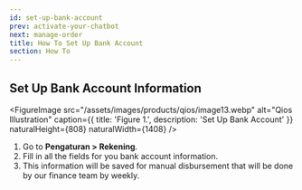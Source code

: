```yaml
---
id: set-up-bank-account
prev: activate-your-chatbot
next: manage-order
title: How To Set Up Bank Account
section: How To
---
```


## Set Up Bank Account Information

<FigureImage
  src="/assets/images/products/qios/image13.webp"
  alt="Qios Illustration"
  caption={{ title: 'Figure 1.', description: 'Set Up Bank Account' }}
  naturalHeight={808}
  naturalWidth={1408}
/>

1. Go to **Pengaturan > Rekening**.
2. Fill in all the fields for you bank account information.
3. This information will be saved for manual disbursement that will be done by our finance team by weekly.

